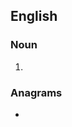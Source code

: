 ==English==

===Noun===
{{head|en|noun form}}

# {{plural of|yelve|lang=en}}

===Anagrams===
* {{anagrams|en|a=eelsvy|Leveys|Selvey|Vesely}}